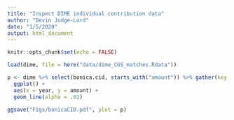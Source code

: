 ```yaml
---
title: "Inspect DIME individual contribution data"
author: "Devin Judge-Lord"
date: "1/5/2020"
output: html_document
---
```


```r
knitr::opts_chunk$set(echo = FALSE)

load(dime, file = here("data/dime_CGS_matches.Rdata"))
```

```r
p <- dime %>% select(bonica.cid, starts_with("amount")) %>% gather(key = "year", value = "amount", -bonica.cid) %>% 
  ggplot() +
  aes(x = year, y = amount) + 
  geom_line(alpha = .01)

ggsave("Figs/bonicaCID.pdf", plot = p)
```